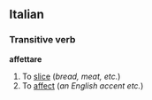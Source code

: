 ==Italian==
===Transitive verb===
'''affettare'''
# To [[slice]] (''bread, meat, etc.'')
# To [[affect]] (''an English accent etc.'')
{{it-conj-are|affett|avere}}
